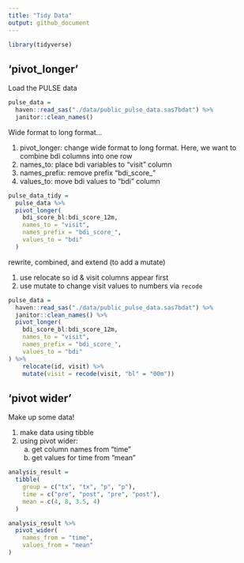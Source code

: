 ```yaml
---
title: "Tidy Data"
output: github_document
---
```


```r
library(tidyverse)
```

## 'pivot_longer'

Load the PULSE data

```r
pulse_data =
  haven::read_sas("./data/public_pulse_data.sas7bdat") %>% 
  janitor::clean_names()
```

Wide format to long format...

1. pivot_longer: change wide format to long format. Here, we want to combine bdi columns into one row
2. names_to: place bdi variables to "visit" column
3. names_prefix: remove prefix "bdi_score_"
4. values_to: move bdi values to "bdi" column

```r
pulse_data_tidy =
  pulse_data %>% 
  pivot_longer(
    bdi_score_bl:bdi_score_12m, 
    names_to = "visit",
    names_prefix = "bdi_score_",
    values_to = "bdi"
  )
```

rewrite, combined, and extend (to add a mutate)

1. use relocate so id & visit columns appear first
2. use mutate to change visit values to numbers via `recode`
```r
pulse_data =
  haven::read_sas("./data/public_pulse_data.sas7bdat") %>% 
  janitor::clean_names() %>% 
  pivot_longer(
    bdi_score_bl:bdi_score_12m, 
    names_to = "visit",
    names_prefix = "bdi_score_",
    values_to = "bdi"
) %>% 
    relocate(id, visit) %>% 
    mutate(visit = recode(visit, "bl" = "00m"))
```

## 'pivot wider'

Make up some data!

1. make data using tibble
2. using pivot wider:
    a. get column names from "time"
    b. get values for time from "mean"

```r
analysis_result =
  tibble(
    group = c("tx", "tx", "p", "p"),
    time = c("pre", "post", "pre", "post"),
    mean = c(4, 8, 3.5, 4)
  )

analysis_result %>% 
  pivot_wider(
    names_from = "time",
    values_from = "mean"
)
```

